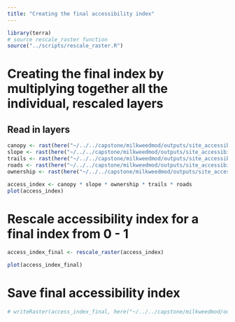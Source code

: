 ```yaml
---
title: "Creating the final accessibility index"
---
```


```r
library(terra)
# source rescale_raster function
source("../scripts/rescale_raster.R")
```


# Creating the final index by multiplying together all the individual, rescaled layers

## Read in layers
```r
canopy <- rast(here("~/../../capstone/milkweedmod/outputs/site_accessibility_outputs/canopy_rescaled.tif"))
slope <- rast(here("~/../../capstone/milkweedmod/outputs/site_accessibility_outputs/slope_rescaled.tif"))
trails <- rast(here("~/../../capstone/milkweedmod/outputs/site_accessibility_outputs/trails_rescaled.tif"))
roads <- rast(here("~/../../capstone/milkweedmod/outputs/site_accessibility_outputs/roads_rescaled.tif"))
ownership <- rast(here("~/../../capstone/milkweedmod/outputs/site_accessibility_outputs/ownership_rescaled.tif"))
```


```r
access_index <- canopy * slope * ownership * trails * roads
plot(access_index)
```

# Rescale accessibility index for a final index from 0 - 1

```r
access_index_final <- rescale_raster(access_index)

plot(access_index_final)
```
# Save final accessibility index
```r
# writeRaster(access_index_final, here("~/../../capstone/milkweedmod/outputs/site_accessibility_outputs/access_index_final.tif"), overwrite = TRUE)
```

